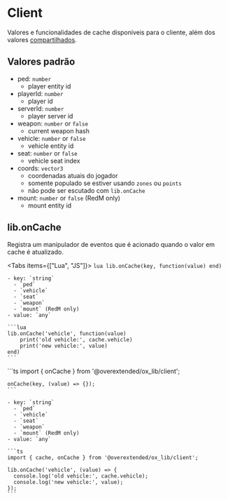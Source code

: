 
# Client

Valores e funcionalidades de cache disponíveis para o cliente, além dos valores [compartilhados](../Shared).

## Valores padrão

- ped: `number`
  - player entity id
- playerId: `number`
  - player id
- serverId: `number`
  - player server id
- weapon: `number` or `false`
  - current weapon hash
- vehicle: `number` or `false`
  - vehicle entity id
- seat: `number` or `false`
  - vehicle seat index
- coords: `vector3`
  - coordenadas atuais do jogador
  - somente populado se estiver usando `zones` ou `points`
  - não pode ser escutado com `lib.onCache`
- mount: `number` or `false` (RedM only)
  - mount entity id

## lib.onCache

Registra um manipulador de eventos que é acionado quando o valor em cache é atualizado.

<Tabs items={["Lua", "JS"]}>
  <Tab>
    ```lua
    lib.onCache(key, function(value) end)
    ```

    - key: `string`
      - `ped`
      - `vehicle`
      - `seat`
      - `weapon`
      - `mount` (RedM only)
    - value: `any`

    ```lua
    lib.onCache('vehicle', function(value)
        print('old vehicle:', cache.vehicle)
        print('new vehicle:', value)
    end)
    ```
  </Tab>
  <Tab>
    ```ts
    import { onCache } from '@overextended/ox_lib/client';

    onCache(key, (value) => {});
    ```

    - key: `string`
      - `ped`
      - `vehicle`
      - `seat`
      - `weapon`
      - `mount` (RedM only)
    - value: `any`

    ```ts
    import { cache, onCache } from '@overextended/ox_lib/client';

    lib.onCache('vehicle', (value) => {
      console.log('old vehicle:', cache.vehicle);
      console.log('new vehicle:', value);
    });
    ```
  </Tab>
</Tabs>
